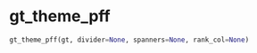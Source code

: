 # gt_theme_pff { #gt_extras.gt_theme_pff }

```python
gt_theme_pff(gt, divider=None, spanners=None, rank_col=None)
```

